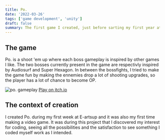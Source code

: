 ```yaml
---
title: Po.
date: '2022-03-26'
tags: ['game development', 'unity']
draft: false
summary: The first game I created, just before sarting my first year at E-artsup.
---
```


## The game

Po. is a shoot 'em up where each boss gameplay is inspired by other games I like. The two bosses currently present in the game are respectivly inspired by Audiosurf and Super Hexagon. In between the bossfights, I tried to make the game fun by making the ennemies drop a lot of shooting upgrades, so the player has a lot of chance to become OP.

<Image alt="po. gameplay" src="/static/images/games/PO3.png" width={1280} height={720} />
<a href="https://arthurgicquel.itch.io/po" target="_blank" rel="noopener noreferrer">
  Play on itch.io
</a>

## The context of creation

I created Po. during my first week at E-artsup and it was also my first time making a video game. It was during this project that I discovered my interest for coding, seeing all the possibilities and the satisfaction to see something I coded myself work as I intended.
